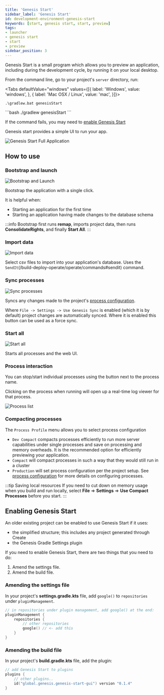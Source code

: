 ```yaml
---
title: 'Genesis Start'
sidebar_label: 'Genesis Start'
id: development-environment-genesis-start
keywords: [start, genesis start, start, preview]
tags:
- launcher
- genesis start
- start
- preview
sidebar_position: 3
---
```



Genesis Start is a small program which allows you to preview an application, including during the development cycle, by running it on your local desktop. 

From the command line, go to your project's `server` directory, run:


<Tabs defaultValue="windows" values={[{ label: 'Windows', value: 'windows', }, { label: 'Mac OSX / Linux', value: 'mac', }]}>
<TabItem value="windows">
```shell
.\gradlew.bat genesisStart
```
</TabItem>
<TabItem value="mac">
```bash
./gradlew genesisStart
```
</TabItem>
</Tabs>

If the command fails, you may need to [enable Genesis Start](#enabling-genesis-start)

Genesis start provides a simple UI to run your app.

![Genesis Start Full Application](/img/genesis-start/genesis-start-full-app.png)

## How to use

### Bootstrap and launch 
![Bootstrap and Launch](/img/genesis-start/genesis-start-bootstrap.png)

Bootstrap the application with a single click.

It is helpful when:
- Starting an application for the first time
- Starting an application having made changes to the database schema

:::info
Bootstrap first runs **remap**, imports project data, then runs **ConsolidateRights**, and finally **Start All**. 
:::

### Import data
![Import data](/img/genesis-start/genesis-start-import-data.png)

Select csv files to import into your application's database. Uses the `SendIt`(/build-deploy-operate/operate/commands#sendit) command.

### Sync processes
![Sync processes](/img/genesis-start/genesis-start-sync-processes.png)

Syncs any changes made to the project's [process configuration](/develop/server-capabilities/runtime-configuration/processes/).

Where `File -> Settings -> Use Genesis Sync` is enabled (which it is by default) project changes are automatically synced. Where it is enabled this button can be used as a force sync.

### Start all
![Start all](/img/genesis-start/genesis-start-start-all.png)

Starts all processes and the web UI.

### Process interaction

You can stop/start individual processes using the button next to the process name. 

Clicking on the process when running will open up a real-time log viewer for that process.

![Process list](/img/genesis-start/genesis-start-process-list.png)

### Compacting processes

The `Process Profile` menu allows you to select process configuration

- `Dev Compact` compacts processes efficiently to run more server capabilities under single processes and save on processing and memory overheads. It is the recommended option for efficiently previewing your application.
- `Compact` will compact processes in such a way that they would still run in a cluster
- `Production` will set process configuration per the project setup. See [process configuration](/develop/server-capabilities/runtime-configuration/processes/) for more details on configuring processes.

:::tip Saving local resources
If you need to cut down on memory usage when you build and run locally, select **File** => **Settings** => **Use Compact Processes** before you start. 
:::

## Enabling Genesis Start


An older existing project can be enabled to use Genesis Start if it uses:
* the simplified structure; this includes any project generated through Create
* the Genesis Gradle Settings plugin

If you need to enable Genesis Start, there are two things that you need to do:

1. Amend the settings file.
2. Amend the build file.

### Amending the settings file

In your project's **settings.gradle.kts** file, add `google()` to `repositories` under `pluginManagement`.

```kotlin
// in repositories under plugin management, add google() at the end:
pluginManagement {
    repositories {
        // other repositories
        google() // <- add this
    }
}
```

### Amending the build file

In your project's **build.gradle.kts** file, add the plugin:

```kotlin
// add Genesis Start to plugins
plugins {
    // other plugins..
    id("global.genesis.genesis-start-gui") version "0.1.4"
}
```